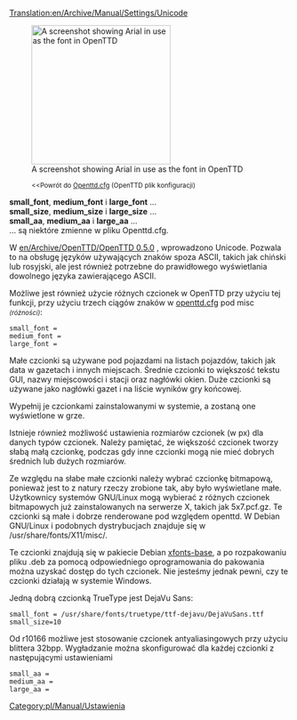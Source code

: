 [[Translation:en/Archive/Manual/Settings/Unicode]]


[[File:en/Archive/Manual/Settings/Arialunicode.png|thumb|right|250px|A screenshot showing Arial in use as the font in OpenTTD]]
:<small><<Powrót do [[pl/Archive/Manual/Settings/Openttd.cfg|Openttd.cfg]] (OpenTTD plik konfiguracji)</small>

'''small_font''', '''medium_font''' i '''large_font''' ...<br/>
'''small_size''', '''medium_size''' i '''large_size''' ...<br/>
'''small_aa''', '''medium_aa''' i '''large_aa''' ...<br/>
... są niektóre zmienne w pliku Openttd.cfg.


W [[en/Archive/OpenTTD/OpenTTD 0.5.0]] , wprowadzono Unicode. Pozwala to na obsługę języków używających znaków spoza ASCII, takich jak chiński lub rosyjski, ale jest również potrzebne do prawidłowego wyświetlania dowolnego języka zawierającego ASCII.

Możliwe jest również użycie różnych czcionek w OpenTTD przy użyciu tej funkcji, przy użyciu trzech ciągów znaków w [[pl/Archive/Manual/Settings/Openttd.cfg|openttd.cfg]] pod misc <small>''(różności)''</small>:

<pre>small_font =
medium_font =
large_font =</pre>

Małe czcionki są używane pod pojazdami na listach pojazdów, takich jak data w gazetach i innych miejscach.
Średnie czcionki to większość tekstu GUI, nazwy miejscowości i stacji oraz nagłówki okien.
Duże czcionki są używane jako nagłówki gazet i na liście wyników gry końcowej.

Wypełnij je czcionkami zainstalowanymi w systemie, a zostaną one wyświetlone w grze.

Istnieje również możliwość ustawienia rozmiarów czcionek (w px) dla danych typów czcionek.
Należy pamiętać, że większość czcionek tworzy słabą małą czcionkę, podczas gdy inne czcionki mogą nie mieć dobrych średnich lub dużych rozmiarów.

Ze względu na słabe małe czcionki należy wybrać czcionkę bitmapową, ponieważ jest to z natury rzeczy zrobione tak, aby było wyświetlane małe. Użytkownicy systemów GNU/Linux mogą wybierać z różnych czcionek bitmapowych już zainstalowanych na serwerze X, takich jak 5x7.pcf.gz. Te czcionki są małe i dobrze renderowane pod względem openttd. W Debian GNU/Linux i podobnych dystrybucjach znajduje się w <nowiki>/usr/share/fonts/X11/misc/</nowiki>.

Te czcionki znajdują się w pakiecie Debian [http://packages.debian.org/etch/xfonts-base xfonts-base], a po rozpakowaniu pliku .deb za pomocą odpowiedniego oprogramowania do pakowania można uzyskać dostęp do tych czcionek. Nie jesteśmy jednak pewni, czy te czcionki działają w systemie Windows.

Jedną dobrą czcionką TrueType jest DejaVu Sans:
<pre>small_font = /usr/share/fonts/truetype/ttf-dejavu/DejaVuSans.ttf
small_size=10</pre>


Od r10166 możliwe jest stosowanie czcionek antyaliasingowych przy użyciu blittera 32bpp. Wygładzanie można skonfigurować dla każdej czcionki z następującymi ustawieniami

<pre>small_aa =
medium_aa =
large_aa =</pre>

<!--[[Category:Settings & Preferences]]-->[[Category:pl/Manual/Ustawienia]]